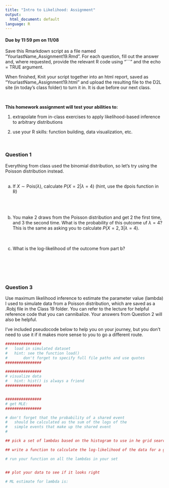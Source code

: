 ```yaml
---
title: "Intro to Likelihood: Assignment"
output:
  html_document: default
language: R
---
```


<!-- To render the assignment in Rmarkdown, enter the command below in the R console -->
<!-- rmarkdown::render("Class_19_Assignment.Rmd") -->

#### Due by 11:59 pm on 11/08

Save this Rmarkdown script as a file named “YourlastName_Assignment19.Rmd”. 
For each question, fill out the answer and, where requested, 
provide the relevant R code using "```" and the echo = TRUE argument.

When finished, Knit your script together into an html report, 
saved as “YourlastName_Assignment19.html” and upload the 
resulting file to the D2L site (in today’s class folder) to turn it in. 
It is due before our next class.

\

**This homework assignment will test your abilities to:**

1. extrapolate from in-class exercises to apply likelihood-based inference to arbitrary distributions

3. use your R skills: function building, data visualization, etc.

\

### Question 1

Everything from class used the binomial distribution, so let's try using the Poisson distribution instead.
\
\

a) If $X \sim \text{Pois}(\lambda)$, calculate $P(X=2 | \lambda=4)$ (hint, use the dpois function in R)
\
\
\
\
b) You make 2 draws from the Poisson distribution and get 2 the first time, and 3 the second time. What is the probability of this outcome uf $\lambda = 4$?
This is the same as asking you to calculate $P(X={2,3}| \lambda=4)$.
\
\
\

c) What is the log-likelihood of the outcome from part b?

\
\
\
\

### Question 3

Use maximum likelihood inference to estimate 
the parameter value (lambda) I used to simulate data from a Poisson distribution, 
which are saved as a .Robj file in the Class 19 folder.
You can refer to the lecture for helpful reference 
code that you can cannibalize.
Your answers from Question 2 will also be helpful.

I've included pseudocode below to help you on your journey, but you don't need to use it if it makes more sense to you to go a different route.

```r
################
#	load in simulated dataset 
#	hint: see the function load()
#		don't forget to specify full file paths and use quotes
################

################
# visualize data
#	hint: hist() is always a friend
################


################
# get MLE:
################

# don't forget that the probability of a shared event 
#	should be calculated as the sum of the logs of the 
#	simple events that make up the shared event
#

## pick a set of lambdas based on the histogram to use in he grid search

## write a function to calculate the log-likelihood of the data for a given lambda

# run your function on all the lambdas in your set


## plot your data to see if it looks right

# ML estimate for lambda is:


```